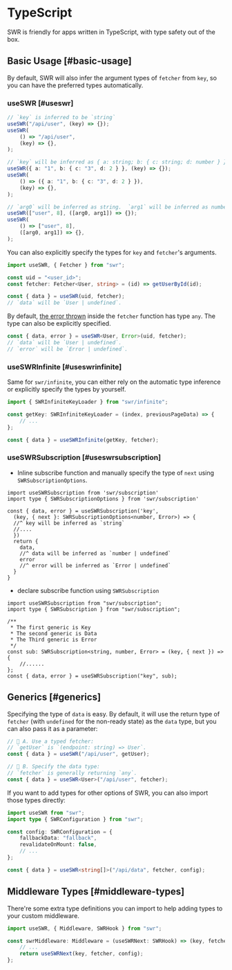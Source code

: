 # TypeScript

SWR is friendly for apps written in TypeScript, with type safety out of the box.

## Basic Usage [#basic-usage]

By default, SWR will also infer the argument types of `fetcher` from `key`, so you can have the preferred types automatically.

### useSWR [#useswr]

```typescript
// `key` is inferred to be `string`
useSWR("/api/user", (key) => {});
useSWR(
    () => "/api/user",
    (key) => {},
);

// `key` will be inferred as { a: string; b: { c: string; d: number } }
useSWR({ a: "1", b: { c: "3", d: 2 } }, (key) => {});
useSWR(
    () => ({ a: "1", b: { c: "3", d: 2 } }),
    (key) => {},
);

// `arg0` will be inferred as string.  `arg1` will be inferred as number
useSWR(["user", 8], ([arg0, arg1]) => {});
useSWR(
    () => ["user", 8],
    ([arg0, arg1]) => {},
);
```

You can also explicitly specify the types for `key` and `fetcher`'s arguments.

```typescript
import useSWR, { Fetcher } from "swr";

const uid = "<user_id>";
const fetcher: Fetcher<User, string> = (id) => getUserById(id);

const { data } = useSWR(uid, fetcher);
// `data` will be `User | undefined`.
```

By default, [the error thrown](/docs/error-handling) inside the `fetcher` function has type `any`. The type can also be explicitly specified.

```typescript
const { data, error } = useSWR<User, Error>(uid, fetcher);
// `data` will be `User | undefined`.
// `error` will be `Error | undefined`.
```

### useSWRInfinite [#useswrinfinite]

Same for `swr/infinite`, you can either rely on the automatic type inference or explicitly specify the types by yourself.

```typescript
import { SWRInfiniteKeyLoader } from "swr/infinite";

const getKey: SWRInfiniteKeyLoader = (index, previousPageData) => {
    // ...
};

const { data } = useSWRInfinite(getKey, fetcher);
```

### useSWRSubscription [#useswrsubscription]

-   Inline subscribe function and manually specify the type of `next` using `SWRSubscriptionOptions`.

```tsx
import useSWRSubscription from 'swr/subscription'
import type { SWRSubscriptionOptions } from 'swr/subscription'

const { data, error } = useSWRSubscription('key',
  (key, { next }: SWRSubscriptionOptions<number, Error>) => {
  //^ key will be inferred as `string`
  //....
  })
  return {
    data,
    //^ data will be inferred as `number | undefined`
    error
    //^ error will be inferred as `Error | undefined`
  }
}
```

-   declare subscribe function using `SWRSubscription`

```tsx
import useSWRSubscription from "swr/subscription";
import type { SWRSubscription } from "swr/subscription";

/**
 * The first generic is Key
 * The second generic is Data
 * The Third generic is Error
 */
const sub: SWRSubscription<string, number, Error> = (key, { next }) => {
    //......
};
const { data, error } = useSWRSubscription("key", sub);
```

## Generics [#generics]

Specifying the type of `data` is easy. By default, it will use the return type of `fetcher` (with `undefined` for the non-ready state) as the `data` type, but you can also pass it as a parameter:

```typescript
// 🔹 A. Use a typed fetcher:
// `getUser` is `(endpoint: string) => User`.
const { data } = useSWR("/api/user", getUser);

// 🔹 B. Specify the data type:
// `fetcher` is generally returning `any`.
const { data } = useSWR<User>("/api/user", fetcher);
```

If you want to add types for other options of SWR, you can also import those types directly:

```typescript
import useSWR from "swr";
import type { SWRConfiguration } from "swr";

const config: SWRConfiguration = {
    fallbackData: "fallback",
    revalidateOnMount: false,
    // ...
};

const { data } = useSWR<string[]>("/api/data", fetcher, config);
```

## Middleware Types [#middleware-types]

There're some extra type definitions you can import to help adding types to your custom middleware.

```typescript
import useSWR, { Middleware, SWRHook } from "swr";

const swrMiddleware: Middleware = (useSWRNext: SWRHook) => (key, fetcher, config) => {
    // ...
    return useSWRNext(key, fetcher, config);
};
```
